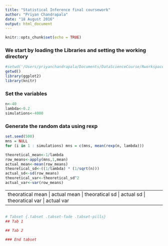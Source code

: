 ```yaml
---
title: "Statistical Inference final coursework"
author: "Priyan Chandrapala"
date: "18 August 2016"
output: html_document
---
```


```r
knitr::opts_chunk$set(echo = TRUE)
```

### We start by loading the Libraries and setting the working directory
```r

#setwd('/Users/priyanchandrapala/Documents/DataScienceCourse/Rworkspace/')
getwd()
library(ggplot2)
library(knitr)
```

### Set the variables
```r
n<-40
lambda<-0.2
simulations<-4000
```

### Generate the random data using rexp
```r
set.seed(500)
mns = NULL
for (i in 1 : simulations) mns = c(mns, mean(rexp(n, lambda)))

theoretical_mean<-1/lambda
row_means<-apply(mns,1,mean)
actual_mean<-mean(row_means)
theoretical_sd<-((1/lambda) * (1/sqrt(n)))
actual_sd<-sd(row_means)
theoretical_var<-theoretical_sd^2
actual_var<-var(row_means)
```

-------------------------------------------------------------------------------------------
theoratical mean | actual mean | theoratical sd | actual sd | theoratical var |  actual var
-------------------------------------------------------------------------------------------

```r

```

```r

# Tabset {.tabset .tabset-fade .tabset-pills}
## Tab 1

## Tab 2

### End tabset

```



